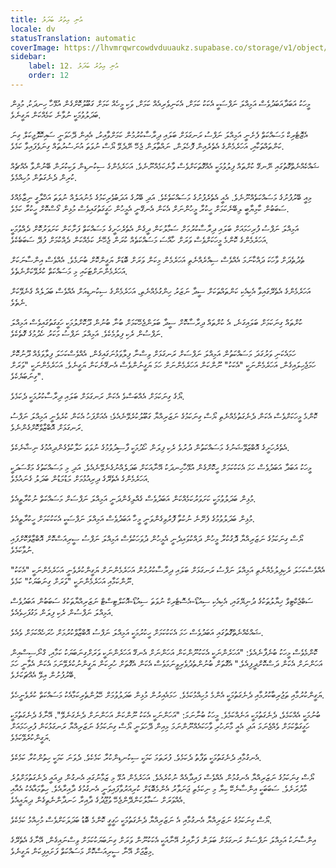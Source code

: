 ```yaml
---
title: އުނި އިތުރު ބަދަލު
locale: dv
statusTranslation: automatic
coverImage: https://lhvmrqwrcowdvduuaukz.supabase.co/storage/v1/object/public/strapi-uploads/small_cover-tratado-de-psicologia-revolucionaria.webp-5e15e1cec4e0ebebcde5d7fc7565d8fd.webp
sidebar:
    label: 12. އުނި އިތުރު ބަދަލު
    order: 12
---
```

މީހަކު އަބަދާއަބަދުވެސް އަމިއްލަ ނަފްސަކީ އެކަކު ކަމަށް، އެކަނިވެރިއެއް ކަމަށް، ވަކި މީހެއް ކަމަށް ގަބޫލުކޮށްގެން އުޅޭހާ ހިނދަކު، މުޅިން ބަދަލުވުމަކީ ނުވާނެ ކަމެއްކަން ޔަގީނެވެ.

އެޒޮޓެރިކް މަސައްކަތް ފެށެނީ އަމިއްލަ ނަފްސު ރަނގަޅަށް ބަލައި ދިރާސާކުރުމުން ކަމަށްވާއިރު، އެއިން ދޭހަވަނީ ސައިކޮލޮޖިކަލް ގިނަ ކަންތައްތަކާއި، އަހަރެމެންގެ އެތެރެއިން ފޮހެލަން، ނައްތާލަން ޖެހޭ ނޭދެވޭ ޔޯސް ނުވަތަ އުނަސުރުތައް ގިނަވެފައިވާ ކަމެވެ.

ޝައްކެއްނެތްގޮތުގައި ނޭނގޭ ކުށްތައް ފިލުވުމަކީ އެއްގޮތަކަށްވެސް ވާނެކަމެއްނޫނެވެ. އަހަރެމެންގެ ސިކުނޑިން ވަކިކުރަން ބޭނުންވާ އެއްޗެއް ކުރިން ދެނެގަތުން މުހިއްމެވެ.

މިއީ ބޭރުފުށުގެ މަސައްކަތެއްނޫނެވެ. އެއީ އެތެރެފުށުގެ މަސައްކަތެކެވެ. އަދި ބޭރުގެ އަދަބުވެރިކަމުގެ މެނުއަލެއް ނުވަތަ އަޚްލާގީ ނިޒާމެއްގެ ސަބަބުން ކާމިޔާބީ ލިބޭނެކަމަށް ހީކުރާ މީހުންނަށް އެކަން އެނގޭނީ އެމީހުން ހަގީގަތުގައިވެސް މުޅިން ގޯސްކޮށް ހީކުރާ ކަމެވެ.

އަމިއްލަ ނަފްސު ފުރިހަމައަށް ބަލައި ދިރާސާކުރުމަށް ސަމާލުކަން ދީގެން އެތެރެހަށީގެ މަސައްކަތް ފަށާކަން ކަށަވަރުކޮށް ދެއްވުމަކީ އަހަރެމެންގެ ކޮންމެ މީހަކަށްވެސް ވަރަށް ހާއްސަ މަސައްކަތެއް ކުރަން ޖެހޭނެ ކަމެއްކަން ދެއްކުމަށް ފުދޭ ސަބަބެކެވެ.

ތެދުތެދަށް ވާހަކަ ދައްކާނަމަ އެއްވެސް ސިއްރެއްނެތި އަހަރެމެން މިކަން ވަރަށް ބޮޑަށް ޔަގީންކޮށް ބުނަމެވެ. އެއްވެސް އިންސާނަކަށް އަހަރެމެންނަށްޓަކައި މި މަސައްކަތް ކުރެވޭކަށްނެތެވެ.

އަހަރެމެންގެ އެތެރޭގައިވާ އެކިއެކި ކަންތައްތަކަށް ސީދާ ނަޒަރު ހިންގުމެއްނެތި، އަހަރެމެންގެ ސިކުނޑިއަށް އެއްވެސް ބަދަލެއް ގެނެވޭކަށް ނެތެވެ.

ކުށްތައް ގިނަކަމަށް ބަލައިގަނެ، އެ ކުށްތައް ދިރާސާކޮށް ސީދާ ބަލަންޖެހޭކަމަށް ބުނާ ބުނުން ދޫކޮށްލުމަކީ ހަގީގަތުގައިވެސް އަމިއްލަ ނަފްސުން ރެކި ފިލުމެކެވެ. އަމިއްލަ ނަފްސު މަކަރު ހެދުމުގެ ގޮތެކެވެ.

ހަމައެކަނި ވަރުގަދަ މަސައްކަތުން އަމިއްލަ ނަފްސަށް ރަނގަޅަށް ވިސްނާ ފިލާވަޅުނަގައިގެން، އެއްވެސްކަހަލަ ފިލާވަޅެއް ދޫނުކޮށް ހަމަޖެހިލައިގެން، އަހަރެމެންނަކީ "އެކަކު" ނޫންކަން އަހަރެމެންނަށް ހަމަ ޔަގީނުންވެސް އެނގޭނެކަން ޔަގީނެވެ. އަހަރެމެންނަކީ "ވަރަށް ގިނަބަޔެކެވެ".

ޔޯގެ ގިނަކަމަށް އެއްބަސްވެ އެކަން ރަނގަޅަށް ބަލައި ދިރާސާކުރުމަކީ ދެކަމެވެ.

ކޮންމެ މީހަކަށްވެސް އެކަން ދެނެގަތުމެއްނެތި ޔޯސް ގިނަކަމުގެ ނަޒަރިއްޔާ ގަބޫލުކުރެވޭނެއެވެ؛ އެއަށްފަހު އެކަން ކުރެވެނީ އަމިއްލަ ނަފްސު ރަނގަޅަށް އޮބްޒާވްކޮށްގެންނެވެ.

އެތެރެހަށީގެ އޮބްޒަވޭޝަނުގެ މަސައްކަތުން ދުރުވެ ރެކި ފިލަން ހޯދުމަކީ ފާސިދުވުމުގެ ނުވަތަ ހަލާކުވެގެންދިއުމުގެ ނިޝާނެކެވެ.

މީހަކު އަބަދާ އަބަދުވެސް ހަމަ އެކަކުކަމަށް ހީކޮށްގެން އުޅޭހާހިނދަކު އޭނާއަކަށް ބަދަލެއްނުގެނެވޭނެއެވެ. އަދި މި މަސައްކަތުގެ މަގްސަދަކީ އަހަރެމެންގެ އެތެރޭގެ ދިރިއުޅުމަށް މަޑުމަޑުން ބަދަލު ގެނައުމެވެ.

މުޅިން ބަދަލުވުމަކީ ކަށަވަރުކަމެއްކަން އަބަދުވެސް ގެއްލިގެންދަނީ އަމިއްލަ ނަފްސަށް މަސައްކަތް ނުކުރާތީއެވެ.

މުޅިން ބަދަލުވުމުގެ ފެށޭނެ ނުކުތާ ފޮރުވިގެންވަނީ މީހާ އަބަދުވެސް އަމިއްލަ ނަފްސަކީ އެކަކުކަމަށް ހީކުރާތީއެވެ.

ޔޯސް ގިނަކަމުގެ ނަޒަރިއްޔާ ދޮގުކުރާ މީހުން ދައްކުވައިދެނީ އެމީހުން ދުވަހަކުވެސް އަމިއްލަ ނަފްސު ސީރިއަސްކޮށް އޮބްޒާވްކޮށްފައި ނުވާކަމެވެ.

އެއްވެސްކަހަލަ ރެކިފިލުމެއްނެތި އަމިއްލަ ނަފްސު ރަނގަޅަށް ބަލައި ދިރާސާކުރުމުން އަހަރެމެންނަށް ޔަގީންކުރެވެނީ އަހަރެމެންނަކީ "އެކަކު" ނޫންކަމާއި އަހަރެމެންނަކީ "ވަރަށް ގިނަބަޔަކު" ކަމެވެ.

ސަބްޖެކްޓިވް ޚިޔާލުތަކުގެ ދުނިޔޭގައި، އެކިއެކި ސިއުޑޯ-އެސޮޓެރިކް ނުވަތަ ސިއުޑޯ-އޮކަލްޓިސްޓް ނަޒަރިއްޔާތަކުގެ ސަބަބުން އަބަދުވެސް އަމިއްލަ ނަފްސުން ރެކި ފިލަން މަގުފަހިވެއެވެ.

ޝައްކެއްނެތްގޮތުގައި އަބަދުވެސް ހަމަ އެކަކުކަމަށް ހީކުރުމަކީ އަމިއްލަ ނަފްސު އޮބްޒާވްކުރުމަށް ހުރަހެއްކަމަށް ވެއެވެ.

ކޮންމެވެސް މީހަކު ބުނެފާނެއެވެ: "އަހަރެންނަކީ އެކަކުނޫންކަން އަހަންނަށް އެނގޭ އަހަރެންނަކީ ވަރަށްގިނަބަޔަކު ކަމާއި، ގްނޯސިސްއިން އަހަންނަށް އެކަން ދަސްކޮށްދީފިއެވެ." އެގޮތަށް ބުނުންތެދުވެރިވީނަމަވެސް އެކަން އެގޮތަށް ހުރިކަން ޔަގީންނުކުރެވޭނަމަ އެކަން އެވާނީ ހަމަ ބޭރުފުށުން އިވޭ އެއްޗަކަށެވެ.

ޔަގީންކުރުމާއި ތަޖުރިބާކުރުމާއި ދެނެގަތުމަކީ އެންމެ މުހިއްމުކަމެވެ. ހަމައެއިރުން މުޅިން ބަދަލުވުމަށް ހޭލުންތެރިކަމާއެކު މަސައްކަތް ކުރެވެނީހެވެ.

ބުނުމަކީ އެއްކަމެވެ، ދެނެގަތުމަކީ އަނެއްކަމެވެ. މީހަކު ބުނާނަމަ: "އަހަންނަކީ އެކަކު ނޫންކަން އަހަންނަށް ދެނެގަނެވޭ"، އޭނާގެ ދެނެގަތުމަކީ ހަގީގަތްކަމަށް ވެއްޖެނަމަ އަދި އެއީ މާނަހުރި ވާހަކައެއްނޫންނަމަ މިއިން ދޭހަވަނީ ޔޯސް ގިނަކަމުގެ ނަޒަރިއްޔާ ރަނގަޅުކަން ފުރިހަމައަށް ޔަގީންކުރެވޭކަމެވެ.

އެނގުމާއި ދެނެގަތުމަކީ ތަފާތު ދެކަމެވެ. ފުރަތަމަ ކަމަކީ ސިކުނޑިންކުރާ ކަމެކެވެ. ދެވަނަ ކަމަކީ ހިތުންކުރާ ކަމެކެވެ.

ޔޯސް ގިނަކަމުގެ ނަޒަރިއްޔާ އެނގުމުން އެއްވެސް ފައިދާއެއް ނުކުރެއެވެ. އަހަރެމެން އުޅޭ މި ޒަމާނުގައި އެނގުން ދިއައީ ދެނެގަތުމަށްވުރެ މާދުރަށެވެ. ސަބަބަކީ އިންސާނެކޭ ކިޔާ މި ނިކަމެތި ޖަނަވާރު އެންމެބޮޑަށް ކުރިއަރުވާފައިވަނީ އެނގުމުގެ ދާއިރާއެވެ. ހިތާމައާއެކު އެއާއި އެއްވަރަށް ސަމާލުކަންދޭންޖެހޭ ވުޖޫދުގެ ދާއިރާ ހަނދާންނެތިގެން ދިޔައީއެވެ.

ޔޯސް ގިނަކަމުގެ ނަޒަރިއްޔާ އެނގުމާއި އެ ނަޒަރިއްޔާ ދެނެގަތުމަކީ ހަގީގީ ކޮންމެ ބޮޑު ބަދަލަކަށްވެސް މުހިއްމު ކަމެކެވެ.

އިންސާނަކު އަމިއްލަ ނަފްސަށް ރަނގަޅަށް ބަލަން ފަށާއިރު އޭނާއަކީ އެކަކުނޫން ވަރަށް ގިނަބަޔަކުކަމަށް ވިސްނައިގެން، އޭނާގެ އެތެރޭގެ މިޒާޖަށް އޭނާ ސީރިއަސްކޮށް މަސައްކަތް ފަށައިފިކަން ޔަގީނެވެ.
